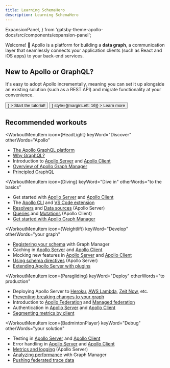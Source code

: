 ```yaml
---
title: Learning SchemaHero
description: Learning SchemaHero
---
```


  ExpansionPanel,
} from 'gatsby-theme-apollo-docs/src/components/expansion-panel';

Welcome! 👋 Apollo is a platform for building a **data graph**, a communication layer that seamlessly connects your application clients (such as React and iOS apps) to your back-end services.

<DocsetMenu />

## New to Apollo or GraphQL?

It's easy to adopt Apollo incrementally, meaning you can set it up alongside an existing solution (such as a REST API) and migrate functionality at your convenience.

<div>
  <Button
    size="large"
    color={colors.primary}
    as={<Link to="/tutorial/introduction" />}
  >
    Start the tutorial!
  </Button>
  <Button
    size="large"
    as={<Link to="/intro/platform" />}
    style={{marginLeft: 16}}
  >
    Learn more
  </Button>
</div>

## Recommended workouts

<MenuWrapper>

<WorkoutMenuItem
  icon={HeadLight}
  keyWord="Discover"
  otherWords="Apollo"
>

* [The Apollo GraphQL platform](./intro/platform/)
* [Why GraphQL?](./intro/benefits/)
* Introduction to [Apollo Server](https://www.apollographql.com/docs/apollo-server/) and [Apollo Client](https://www.apollographql.com/docs/react/)
* [Overview of Apollo Graph Manager](https://www.apollographql.com/docs/graph-manager/)
* [Principled GraphQL](https://principledgraphql.com/)

</WorkoutMenuItem>

<WorkoutMenuItem
  icon={Diving}
  keyWord="Dive in"
  otherWords="to the basics"
>

* Get started with [Apollo Server](https://www.apollographql.com/docs/apollo-server/getting-started/) and [Apollo Client](https://www.apollographql.com/docs/react/get-started/)
* The [Apollo CLI](https://www.apollographql.com/docs/devtools/cli/) and [VS Code extension](./devtools/editor-plugins/)
* [Resolvers](https://www.apollographql.com/docs/apollo-server/data/resolvers/) and [Data sources](https://www.apollographql.com/docs/apollo-server/data/data-sources/) (Apollo Server)
* [Queries](https://www.apollographql.com/docs/react/data/queries/) and [Mutations](https://www.apollographql.com/docs/react/data/mutations/) (Apollo Client)
* [Get started with Apollo Graph Manager](https://www.apollographql.com/docs/graph-manager/getting-started/)

</WorkoutMenuItem>

<WorkoutMenuItem
  icon={Weightlift}
  keyWord="Develop"
  otherWords="your graph"
>

* [Registering your schema](https://www.apollographql.com/docs/graph-manager/schema-registry/) with Graph Manager
* Caching in [Apollo Server](https://www.apollographql.com/docs/apollo-server/performance/caching/) and [Apollo Client](https://www.apollographql.com/docs/react/caching/cache-configuration/)
* Mocking new features in [Apollo Server](https://www.apollographql.com/docs/apollo-server/testing/mocking/) and [Apollo Client](https://www.apollographql.com/docs/react/development-testing/client-schema-mocking/)
* [Using schema directives](https://www.apollographql.com/docs/apollo-server/schema/directives/) (Apollo Server)
* [Extending Apollo Server with plugins](https://www.apollographql.com/docs/apollo-server/integrations/plugins/)


</WorkoutMenuItem>

<WorkoutMenuItem
  icon={Paragliding}
  keyWord="Deploy"
  otherWords="to production"
>

* Deploying Apollo Server to [Heroku](https://www.apollographql.com/docs/apollo-server/deployment/heroku/), [AWS Lambda](https://www.apollographql.com/docs/apollo-server/deployment/lambda/), [Zeit Now](https://www.apollographql.com/docs/apollo-server/deployment/now/), etc.
* [Preventing breaking changes to your graph](https://www.apollographql.com/docs/graph-manager/schema-validation/)
* Introduction to [Apollo Federation](https://www.apollographql.com/docs/apollo-server/federation/introduction/) and [Managed federation](https://www.apollographql.com/docs/graph-manager/managed-federation/overview/)
* Authentication in [Apollo Server](https://www.apollographql.com/docs/apollo-server/security/authentication/) and [Apollo Client](https://www.apollographql.com/docs/react/networking/authentication/)
* [Segmenting metrics by client](https://www.apollographql.com/docs/graph-manager/client-awareness/)

</WorkoutMenuItem>

<WorkoutMenuItem
  icon={BadmintonPlayer}
  keyWord="Debug"
  otherWords="your solution"
>

* Testing in [Apollo Server](https://www.apollographql.com/docs/apollo-server/testing/testing/) and [Apollo Client](https://www.apollographql.com/docs/react/development-testing/testing/)
* Error handling in [Apollo Server](https://www.apollographql.com/docs/apollo-server/data/errors/) and [Apollo Client](https://www.apollographql.com/docs/react/data/error-handling/)
* [Metrics and logging](https://www.apollographql.com/docs/apollo-server/monitoring/metrics/) (Apollo Server)
* [Analyzing performance](https://www.apollographql.com/docs/graph-manager/performance/) with Graph Manager
* [Pushing federated trace data](https://www.apollographql.com/docs/apollo-server/federation/metrics/)

</WorkoutMenuItem>

</MenuWrapper>
